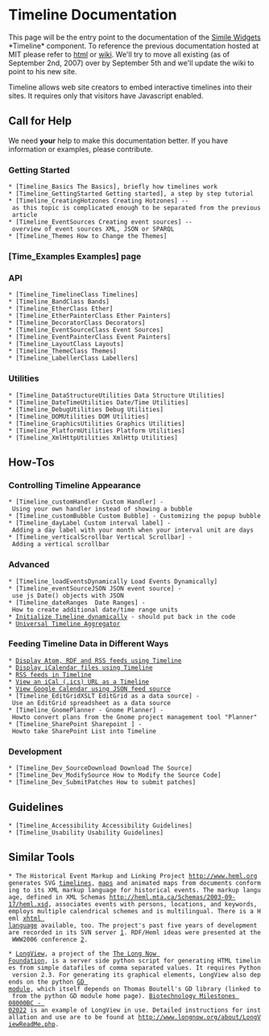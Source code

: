 =Timeline Documentation=

This page will be the entry point to the documentation of the [http://code.google.com/p/simile-widgets/ Simile Widgets] *Timeline* component. To reference the previous documentation hosted at MIT please refer to [http://simile.mit.edu/timeline/docs/ html] or [http://simile.mit.edu/wiki/Timeline wiki].  We'll try to move all existing (as of September 2nd, 2007) over by September 5th and we'll update the wiki to point to his new site.

Timeline allows web site creators to embed interactive timelines into their sites.  It requires only that visitors have Javascript enabled.

== Call for Help ==

We need '''your''' help to make this documentation better.  If you have information or examples, please contribute.

=== Getting Started ===
 * [Timeline_Basics The Basics], briefly how timelines work
 * [Timeline_GettingStarted Getting started], a step by step tutorial 
 * [Timeline_CreatingHotzones Creating Hotzones] -- as this topic is complicated enough to be separated from the previous article
 * [Timeline_EventSources Creating event sources] -- overview of event sources XML, JSON or SPARQL
 * [Timeline_Themes How to Change the Themes]

=== [Time_Examples Examples] page ===

=== API ===
 * [Timeline_TimelineClass Timelines]
 * [Timeline_BandClass Bands]
 * [Timeline_EtherClass Ether]
 * [Timeline_EtherPainterClass Ether Painters]
 * [Timeline_DecoratorClass Decorators]
 * [Timeline_EventSourceClass Event Sources]
 * [Timeline_EventPainterClass Event Painters]
 * [Timeline_LayoutClass Layouts]
 * [Timeline_ThemeClass Themes]
 * [Timeline_LabellerClass Labellers]

=== Utilities ===
 * [Timeline_DataStructureUtilities Data Structure Utilities]
 * [Timeline_DateTimeUtilities Date/Time Utilities]
 * [Timeline_DebugUtilities Debug Utilities]
 * [Timeline_DOMUtilities DOM Utilities]
 * [Timeline_GraphicsUtilities Graphics Utilities]
 * [Timeline_PlatformUtilities Platform Utilities]
 * [Timeline_XmlHttpUtilities XmlHttp Utilities]

== How-Tos ==

=== Controlling Timeline Appearance ===
 * [Timeline_customHandler Custom Handler] - Using your own handler instead of showing a bubble
 * [Timeline_customBubble Custom Bubble] - Customizing the popup bubble
 * [Timeline_dayLabel Custom interval label] - Adding a day label with your month when your interval unit are days
 * [Timeline_verticalScrollbar Vertical Scrollbar] - Adding a vertical scrollbar

=== Advanced ===
 * [Timeline_loadEventsDynamically Load Events Dynamically]
 * [Timeline_eventSourceJSON JSON event source] - use js Date() objects with JSON
 * [Timeline_dateRanges  Date Ranges] - How to create additional date/time range units
 * [http://simile.mit.edu/mail/ReadMsg?listName=General&msgNo=1148 Initialize Timeline dynamically] - should put back in the code
 * [http://timeline.to/ Universal Timeline Aggregator]

=== Feeding Timeline Data in Different Ways ===
 * [http://www.mytimelines.net/ Display Atom, RDF and RSS feeds using Timeline]
 * [http://www.mytimelines.net/create-an-icalendar-timeline/ Display iCalendar files using Timeline]
 * [http://apassant.net/home/2006/07/rss2timeline/ RSS feeds in Timeline]
 * [http://www.semanticweb.gr/SWEvents/timeline_ics.php?icsurl=http://www.semanticweb.gr/SWEvents/SWEvents.ics View an iCal (.ics) URL as a Timeline]
 * [http://code.google.com/apis/gdata/cal_simile_sample.html View Google Calendar using JSON feed source]
 * [Timeline_EditGridXSLT EditGrid as a data source] - Use an EditGrid spreadsheet as a data source
 * [Timeline_GnomePlanner - Gnome Planner] - Howto convert plans from the Gnome project management tool "Planner"
 * [Timeline_SharePoint Sharepoint ] - Howto take SharePoint List into Timeline

=== Development ===
 * [Timeline_Dev_SourceDownload Download The Source]
 * [Timeline_Dev_ModifySource How to Modify the Source Code]
 * [Timeline_Dev_SubmitPatches How to submit patches]

== Guidelines ==
 * [Timeline_Accessibility Accessibility Guidelines]
 * [Timeline_Usability Usability Guidelines]

== Similar Tools ==

 * The Historical Event Markup and Linking Project http://www.heml.org generates SVG [http://www.heml.org/heml-cocoon/sample-timeline timelines], [http://www.heml.org/heml-cocoon/sample-map maps] and animated maps from documents conforming to its XML markup language for historical events. The markup language, defined in XML Schemas http://heml.mta.ca/Schemas/2003-09-17/heml.xsd, associates events with persons, locations, and keywords, employs multiple calendrical schemes and is multilingual. There is a Heml [http://www.heml.org/heml-cocoon/sample-xhtml xhtml language] available, too. The project's past five years of development are recorded in its SVN server [http://heml.mta.ca/viewsvn/?do=browse&project=heml_svn&path=/]. RDF/Heml ideas were presented at the WWW2006 conference [http://www2006.org/programme/files/xhtml/p199/pp199-robertson-xhtml.html].

 * [http://www.longnow.org/about/longview.php LongView], a project of the [http://www.longnow.org/ The Long Now Foundation], is a server side python script for generating HTML timelines from simple datafiles of comma separated values. It requires Python version 2.3. For generating its graphical elements, LongView also depends on the python [http://newcenturycomputers.net/projects/gdmodule.html GD module], which itself depends on Thomas Boutell's GD library (linked to from the python GD module home page). [http://redpuma.net/longview/tree/biotech-html/ Biotechnology Milestones 08000BC - 02022] is an example of LongView in use. Detailed instructions for installation and use are to be found at [http://www.longnow.org/about/LongViewReadMe.php http://www.longnow.org/about/LongViewReadMe.php].